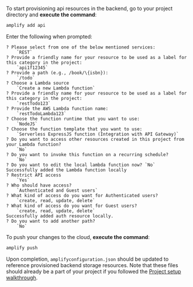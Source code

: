 To start provisioning api resources in the backend, go to your project directory and **execute the command**:

```bash
amplify add api
```

Enter the following when prompted:

```console
? Please select from one of the below mentioned services:
    `REST`
? Provide a friendly name for your resource to be used as a label for this category in the project:
    `api1f12345`
? Provide a path (e.g., /book/\{isbn}):
    `/todo`
? Choose a Lambda source
    `Create a new Lambda function`
? Provide a friendly name for your resource to be used as a label for this category in the project:
    `restTodo123`
? Provide the AWS Lambda function name:
    `restTodoLambda123`
? Choose the function runtime that you want to use:
    `NodeJS`
? Choose the function template that you want to use:
    `Serverless ExpressJS function (Integration with API Gateway)`
? Do you want to access other resources created in this project from your Lambda function?
    `No`
? Do you want to invoke this function on a recurring schedule?
    `No`
? Do you want to edit the local lambda function now? `No`
Successfully added the Lambda function locally
? Restrict API access
    `Yes`
? Who should have access?
    `Authenticated and Guest users`
? What kind of access do you want for Authenticated users?
    `create, read, update, delete`
? What kind of access do you want for Guest users?
    `create, read, update, delete`
Successfully added auth resource locally.
? Do you want to add another path?
    `No`
```

To push your changes to the cloud, **execute the command**:

```bash
amplify push
```

Upon completion, `amplifyconfiguration.json` should be updated to reference provisioned backend storage resources. Note that these files should already be a part of your project if you followed the [Project setup walkthrough](/lib/project-setup/create-application).
